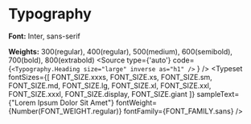 
<Meta title="Tokens/Typography"/>

# Typography

**Font:** Inter, sans-serif

**Weights:**  300(regular), 400(regular), 500(medium), 600(semibold), 700(bold), 800(extrabold)
<Source
    type={'auto'}
    code={`
    <Typography.Heading
        size="large"
        inverse
        as="h1"
    />
    `
}
/>
<Typeset
    fontSizes={[
        FONT_SIZE.xxxs,
        FONT_SIZE.xs,
        FONT_SIZE.sm,
        FONT_SIZE.md,
        FONT_SIZE.lg,
        FONT_SIZE.xl,
        FONT_SIZE.xxl,
        FONT_SIZE.xxxl,
        FONT_SIZE.display,
        FONT_SIZE.giant
    ]}
    sampleText={"Lorem  Ipsum Dolor Sit Amet"}
    fontWeight={Number(FONT_WEIGHT.regular)}
    fontFamily={FONT_FAMILY.sans}
/>


```
